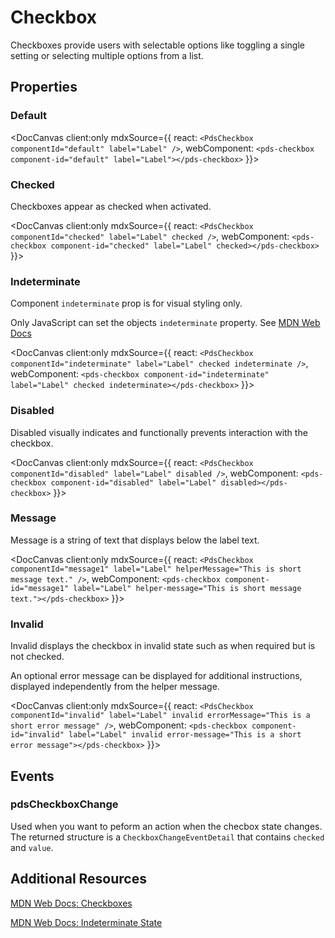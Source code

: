 
# Checkbox

Checkboxes provide users with selectable options like toggling a single setting or selecting multiple options from a list.

## Properties

<DocArgsTable componentName="pds-checkbox" docSource={components} />

### Default

<DocCanvas client:only
  mdxSource={{
    react: `<PdsCheckbox componentId="default" label="Label" />`,
    webComponent: `<pds-checkbox component-id="default" label="Label"></pds-checkbox>`
}}>
  <pds-checkbox component-id="default" label="Label"></pds-checkbox>
</DocCanvas>

### Checked

Checkboxes appear as checked when activated.

<DocCanvas client:only
  mdxSource={{
    react: `<PdsCheckbox componentId="checked" label="Label" checked />`,
    webComponent: `<pds-checkbox component-id="checked" label="Label" checked></pds-checkbox>`
}}>
  <pds-checkbox component-id="checked" label="Label" checked></pds-checkbox>
</DocCanvas>

### Indeterminate

Component `indeterminate` prop is for visual styling only.

Only JavaScript can set the objects `indeterminate` property. See [MDN Web Docs](https://developer.mozilla.org/en-US/docs/Web/HTML/Element/input/checkbox#indeterminate_state_checkboxes)

<DocCanvas client:only
  mdxSource={{
    react: `<PdsCheckbox componentId="indeterminate" label="Label" checked indeterminate />`,
    webComponent: `<pds-checkbox component-id="indeterminate" label="Label" checked indeterminate></pds-checkbox>`
}}>
  <pds-checkbox component-id="indeterminate" label="Label" checked indeterminate></pds-checkbox>
</DocCanvas>

### Disabled

Disabled visually indicates and functionally prevents interaction with the checkbox.

<DocCanvas client:only
  mdxSource={{
    react: `<PdsCheckbox componentId="disabled" label="Label" disabled />`,
    webComponent: `<pds-checkbox component-id="disabled" label="Label" disabled></pds-checkbox>`
}}>
  <pds-checkbox component-id="disabled" label="Label" disabled></pds-checkbox>
</DocCanvas>

### Message

Message is a string of text that displays below the label text.

<DocCanvas client:only
  mdxSource={{
    react: `<PdsCheckbox componentId="message1" label="Label" helperMessage="This is short message text." />`,
    webComponent: `<pds-checkbox component-id="message1" label="Label" helper-message="This is short message text."></pds-checkbox>`
}}>
  <pds-checkbox component-id="message1" label="Label" helper-message="This is short message text."></pds-checkbox>
</DocCanvas>

### Invalid

Invalid displays the checkbox in invalid state such as when required but is not checked.

An optional error message can be displayed for additional instructions, displayed independently from the helper message.

<DocCanvas client:only
  mdxSource={{
    react: `<PdsCheckbox componentId="invalid" label="Label" invalid errorMessage="This is a short error message" />`,
    webComponent: `<pds-checkbox component-id="invalid" label="Label" invalid error-message="This is a short error message"></pds-checkbox>`
}}>
  <pds-checkbox component-id="invalid" label="Label" invalid error-message="This is a short error message"></pds-checkbox>
</DocCanvas>

## Events

### pdsCheckboxChange
Used when you want to peform an action when the checbox state changes. The returned structure is a `CheckboxChangeEventDetail`
that contains `checked` and `value`.

## Additional Resources

[MDN Web Docs: Checkboxes](https://developer.mozilla.org/en-US/docs/Web/HTML/Element/input/checkbox)

[MDN Web Docs: Indeterminate State](https://developer.mozilla.org/en-US/docs/Web/HTML/Element/input/checkbox#indeterminate_state_checkboxes)
